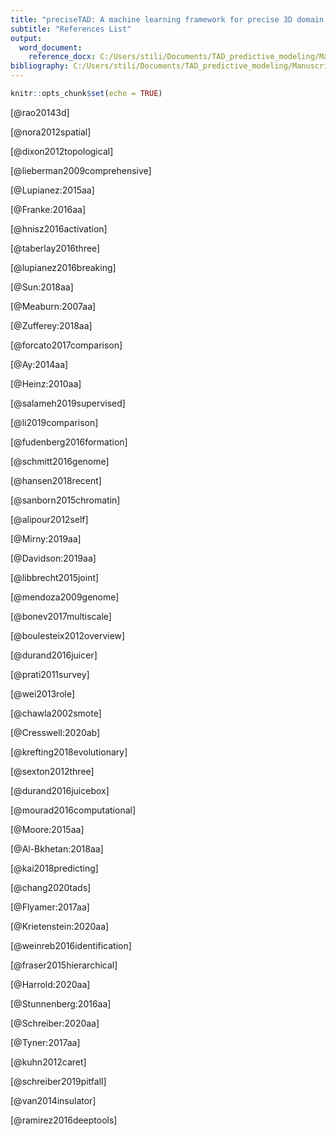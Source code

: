 ```yaml
---
title: "preciseTAD: A machine learning framework for precise 3D domain boundary prediction at base-level resolution"
subtitle: "References List"
output:
  word_document:
    reference_docx: C:/Users/stili/Documents/TAD_predictive_modeling/Manuscript/styles.doc/NIH_grant_style.docx
bibliography: C:/Users/stili/Documents/TAD_predictive_modeling/Manuscript/References/references.bib
---
```


```r
knitr::opts_chunk$set(echo = TRUE)
```

\newpage

[@rao20143d]

[@nora2012spatial]

[@dixon2012topological]

[@lieberman2009comprehensive]

[@Lupianez:2015aa] 

[@Franke:2016aa]

[@hnisz2016activation]

[@taberlay2016three]

[@lupianez2016breaking]

[@Sun:2018aa]

[@Meaburn:2007aa]

[@Zufferey:2018aa]

[@forcato2017comparison]

[@Ay:2014aa]

[@Heinz:2010aa]

[@salameh2019supervised]

[@li2019comparison]

[@fudenberg2016formation]

[@schmitt2016genome]

[@hansen2018recent]

[@sanborn2015chromatin]

[@alipour2012self]

[@Mirny:2019aa]

[@Davidson:2019aa]

[@libbrecht2015joint]

[@mendoza2009genome]

[@bonev2017multiscale]

[@boulesteix2012overview]

[@durand2016juicer]

[@prati2011survey]

[@wei2013role]

[@chawla2002smote]

[@Cresswell:2020ab]

[@krefting2018evolutionary]

[@sexton2012three]

[@durand2016juicebox]

[@mourad2016computational]

[@Moore:2015aa]

[@Al-Bkhetan:2018aa]

[@kai2018predicting]

[@chang2020tads]

[@Flyamer:2017aa]

[@Krietenstein:2020aa]

[@weinreb2016identification]

[@fraser2015hierarchical]

[@Harrold:2020aa]

[@Stunnenberg:2016aa]

[@Schreiber:2020aa]

[@Tyner:2017aa]

[@kuhn2012caret]

[@schreiber2019pitfall]

[@van2014insulator]

[@ramirez2016deeptools]